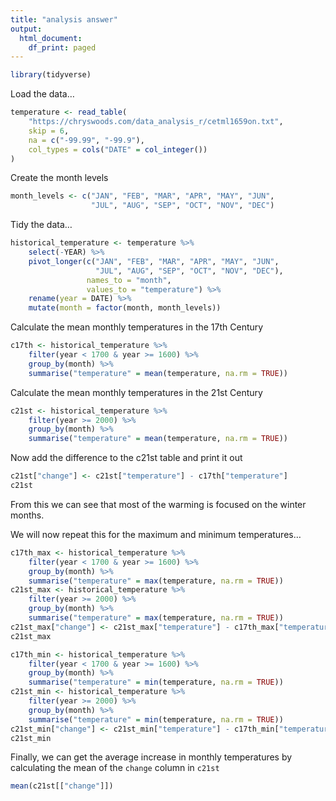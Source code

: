 ```yaml
---
title: "analysis answer"
output:
  html_document:
    df_print: paged
---
```


```r
library(tidyverse)
```

Load the data...

```r
temperature <- read_table(
    "https://chryswoods.com/data_analysis_r/cetml1659on.txt",
    skip = 6,
    na = c("-99.99", "-99.9"),
    col_types = cols("DATE" = col_integer())
)
```

Create the month levels

```r
month_levels <- c("JAN", "FEB", "MAR", "APR", "MAY", "JUN",
                  "JUL", "AUG", "SEP", "OCT", "NOV", "DEC")
```

Tidy the data...

```r
historical_temperature <- temperature %>%
    select(-YEAR) %>%
    pivot_longer(c("JAN", "FEB", "MAR", "APR", "MAY", "JUN",
                   "JUL", "AUG", "SEP", "OCT", "NOV", "DEC"),
                 names_to = "month",
                 values_to = "temperature") %>%
    rename(year = DATE) %>%
    mutate(month = factor(month, month_levels))
```

Calculate the mean monthly temperatures in the 17th Century

```r
c17th <- historical_temperature %>%
    filter(year < 1700 & year >= 1600) %>%
    group_by(month) %>%
    summarise("temperature" = mean(temperature, na.rm = TRUE))
```

Calculate the mean monthly temperatures in the 21st Century

```r
c21st <- historical_temperature %>%
    filter(year >= 2000) %>%
    group_by(month) %>%
    summarise("temperature" = mean(temperature, na.rm = TRUE))
```

Now add the difference to the c21st table and print it out

```r
c21st["change"] <- c21st["temperature"] - c17th["temperature"]
c21st
```

From this we can see that most of the warming is focused on the winter
months.

We will now repeat this for the maximum and minimum temperatures...

```r
c17th_max <- historical_temperature %>%
    filter(year < 1700 & year >= 1600) %>%
    group_by(month) %>%
    summarise("temperature" = max(temperature, na.rm = TRUE))
c21st_max <- historical_temperature %>%
    filter(year >= 2000) %>%
    group_by(month) %>%
    summarise("temperature" = max(temperature, na.rm = TRUE))
c21st_max["change"] <- c21st_max["temperature"] - c17th_max["temperature"]
c21st_max
```

```r
c17th_min <- historical_temperature %>%
    filter(year < 1700 & year >= 1600) %>%
    group_by(month) %>%
    summarise("temperature" = min(temperature, na.rm = TRUE))
c21st_min <- historical_temperature %>%
    filter(year >= 2000) %>%
    group_by(month) %>%
    summarise("temperature" = min(temperature, na.rm = TRUE))
c21st_min["change"] <- c21st_min["temperature"] - c17th_min["temperature"]
c21st_min
```

Finally, we can get the average increase in monthly temperatures by calculating
the mean of the `change` column in `c21st`

```r
mean(c21st[["change"]])
```
